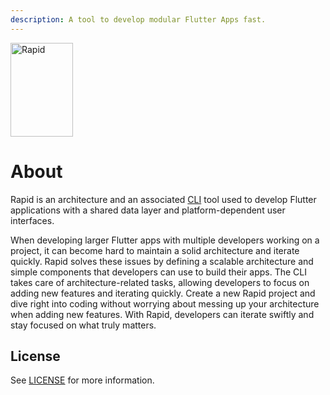 ```yaml
---
description: A tool to develop modular Flutter Apps fast.
---
```


<Image
  src="assets/logo-dark.svg"
  alt="Rapid"
  zoom={false}
  width="100"
  height="150"
  caption="A tool to develop modular Flutter Apps fast."
/>

# About

Rapid is an architecture and an associated [CLI](https://en.wikipedia.org/wiki/Command-line_interface) tool used to develop Flutter applications with a shared data layer and platform-dependent user interfaces.

When developing larger Flutter apps with multiple developers working on a project, it can become hard to maintain a solid architecture and iterate quickly. Rapid solves these issues by defining a scalable architecture and simple components that developers can use to build their apps. The CLI takes care of architecture-related tasks, allowing developers to focus on adding new features and iterating quickly. Create a new Rapid project and dive right into coding without worrying about messing up your architecture when adding new features. With Rapid, developers can iterate swiftly and stay focused on what truly matters.

<YouTube id="EbDoenziY64" />

## License

See [LICENSE](https://github.com/jtdLab/rapid/blob/main/LICENSE) for more
information.

